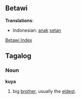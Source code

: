 ==Betawi==

'''Translations''':

*Indonesian: [[anak]] [[setan]]



[[Wiktionary:Betawi index|Betawi Index]]

==Tagalog==
===Noun===
'''kuya'''
#big [[brother]], usually the [[eldest]].